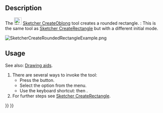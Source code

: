 <languages/>
<translate>

<!--T:3-->
{{Docnav
|[[Sketcher_CreateRectangle_Center|Centered rectangle]]
|[[Sketcher_CreateTriangle|Triangle]]
|[[Sketcher_Workbench|Sketcher]]
|IconL=Sketcher_CreateRectangle_Center.svg
|IconR=Sketcher_CreateTriangle.svg
|IconC=Workbench_Sketcher.svg
}}

<!--T:4-->
{{GuiCommand
|Name=Sketcher CreateOblong
|MenuLocation=Sketch → Sketcher geometries → Create rounded rectangle
|Workbenches=[[Sketcher_Workbench|Sketcher]]
|Shortcut={{KEY|G}} {{KEY|O}}
|Version=0.20
|SeeAlso=[[Sketcher_CreateRectangle|Sketcher CreateRectangle]]
}}

==Description== <!--T:2-->

<!--T:5-->
The [[Image:Sketcher_CreateOblong.svg|24px]] [[Sketcher_CreateOblong|Sketcher CreateOblong]] tool creates a rounded rectangle. {{Version|1.0}}: This is the same tool as [[Sketcher_CreateRectangle|Sketcher CreateRectangle]] but with a different initial mode.

</translate>
[[Image:SketcherCreateRoundedRectangleExample.png‎]]
<translate>

==Usage== <!--T:6-->

<!--T:11-->
See also: [[Sketcher_Workbench#Drawing_aids|Drawing aids]].

<!--T:7-->
# There are several ways to invoke the tool:
#* Press the {{Button|[[Image:Sketcher_CreateOblong.svg|16px]] [[Sketcher_CreateOblong|Rounded rectangle]]}} button.
#* Select the {{MenuCommand|Sketcher → Sketcher geometries → [[Image:Sketcher_CreateOblong.svg|16px]] Create rounded rectangle}} option from the menu.
#* Use the keyboard shortcut: {{KEY|G}} then {{KEY|O}}.
# For further steps see [[Sketcher CreateRectangle#Usage|Sketcher CreateRectangle]].


<!--T:8-->
{{Docnav
|[[Sketcher_CreateRectangle_Center|Centered rectangle]]
|[[Sketcher_CreateTriangle|Triangle]]
|[[Sketcher_Workbench|Sketcher]]
|IconL=Sketcher_CreateRectangle_Center.svg
|IconR=Sketcher_CreateTriangle.svg
|IconC=Workbench_Sketcher.svg
}}

</translate>
{{Sketcher_Tools_navi{{#translation:}}}}
{{Userdocnavi{{#translation:}}}}